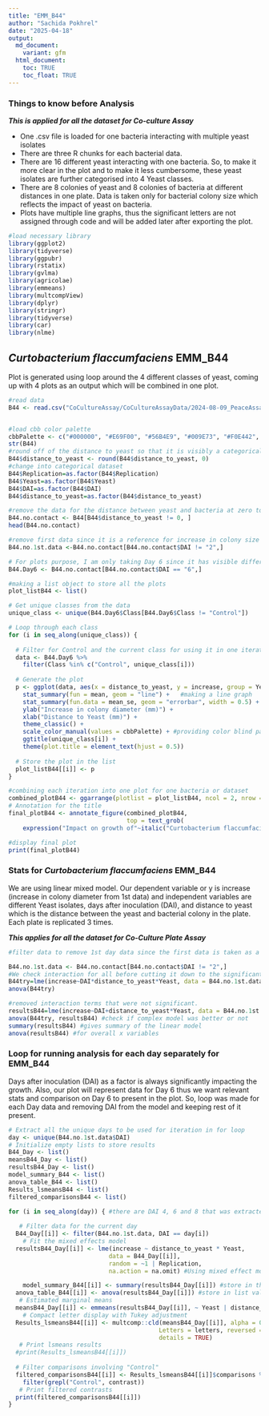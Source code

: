```yaml
---
title: "EMM_B44"
author: "Sachida Pokhrel"
date: "2025-04-18"
output: 
  md_document:
    variant: gfm
  html_document:
    toc: TRUE
    toc_float: TRUE
---
```


### Things to know before Analysis

***This is applied for all the dataset for Co-culture Assay***

- One .csv file is loaded for one bacteria interacting with multiple yeast isolates
- There are three R chunks for each bacterial data. 
- There are 16 different yeast interacting with one bacteria. So, to make it more clear in the plot and to make it less cumbersome, these yeast isolates are further categorised into 4 Yeast classes. 
- There are 8 colonies of yeast and 8 colonies of bacteria at different distances in one plate. Data is taken only for bacterial colony size which reflects the impact of yeast on bacteria.
- Plots have multiple line graphs, thus the significant letters are not assigned through code and will be added later after exporting the plot.

```r
#load necessary library
library(ggplot2)
library(tidyverse)
library(ggpubr)
library(rstatix)
library(gvlma)
library(agricolae)
library(emmeans)
library(multcompView)
library(dplyr)
library(stringr)
library(tidyverse)
library(car)
library(nlme)
```

## ***Curtobacterium flaccumfaciens* EMM_B44**
Plot is generated using loop around the 4 different classes of yeast, coming up with 4 plots as an output which will be combined in one plot.

```r
#read data
B44 <- read.csv("CoCultureAssay/CoCultureAssayData/2024-08-09_PeaceAssay_B44.csv", na.strings = "na") 


#load cbb color palette
cbbPalette <- c("#000000", "#E69F00", "#56B4E9", "#009E73", "#F0E442", "#0072B2", "#D55E00", "#CC79A7")
str(B44)
#round off of the distance to yeast so that it is visibly a categorical variable
B44$distance_to_yeast <- round(B44$distance_to_yeast, 0)
#change into categorical dataset
B44$Replication=as.factor(B44$Replication)
B44$Yeast=as.factor(B44$Yeast)
B44$DAI=as.factor(B44$DAI)
B44$distance_to_yeast=as.factor(B44$distance_to_yeast)

#remove the data for the distance between yeast and bacteria at zero to remove misleading details
B44.no.contact <- B44[B44$distance_to_yeast != 0, ]
head(B44.no.contact)

#remove first data since it is a reference for increase in colony size and donot follow the assumption of linear model i.e. normal distributuion
B44.no.1st.data <-B44.no.contact[B44.no.contact$DAI != "2",]

# For plots purpose, I am only taking Day 6 since it has visible difference compared to other 
B44.Day6 <- B44.no.contact[B44.no.contact$DAI == "6",]

#making a list object to store all the plots
plot_listB44 <- list()

# Get unique classes from the data
unique_class <- unique(B44.Day6$Class[B44.Day6$Class != "Control"])

# Loop through each class
for (i in seq_along(unique_class)) {
  
  # Filter for Control and the current class for using it in one iteration
  data <- B44.Day6 %>%
    filter(Class %in% c("Control", unique_class[i]))
  
  # Generate the plot
  p <- ggplot(data, aes(x = distance_to_yeast, y = increase, group = Yeast, color = Yeast)) +
    stat_summary(fun = mean, geom = "line") +   #making a line graph
    stat_summary(fun.data = mean_se, geom = "errorbar", width = 0.5) +   #standard error in plot
    ylab("Increase in colony diameter (mm)") +   
    xlab("Distance to Yeast (mm)") +   
    theme_classic() +
    scale_color_manual(values = cbbPalette) + #providing color blind palette
    ggtitle(unique_class[i]) +
    theme(plot.title = element_text(hjust = 0.5))
  
  # Store the plot in the list
  plot_listB44[[i]] <- p
}

#combining each iteration into one plot for one bacteria or dataset
combined_plotB44 <- ggarrange(plotlist = plot_listB44, ncol = 2, nrow = 2, common.legend = FALSE) #using the list generated from the loop, use it to make a combined plot without common legend.
# Annotation for the title
final_plotB44 <- annotate_figure(combined_plotB44,
                                 top = text_grob(
    expression("Impact on growth of"~italic("Curtobacterium flaccumfaciens")~"EMM_B44 by Yeast"), color = "Blue2", face = "bold", size = 14, hjust = 0.5))

#display final plot
print(final_plotB44)

```

### Stats for *Curtobacterium flaccumfaciens* EMM_B44
We are using linear mixed model. Our dependent variable or y is increase (increase in colony diameter from 1st data) and independent variables are different Yeast isolates, days after inoculation (DAI), and distance to yeast which is the distance between the yeast and bacterial colony in the plate. Each plate is replicated 3 times. 

***This applies for all the dataset for Co-Culture Plate Assay***

```r
#filter data to remove 1st day data since the first data is taken as a base to measure the increase in colony size to rule out the variability that is caused by the drop inoculation. So, initially the increase in the colony diameter for 1st data for all colony is "0" that violates the assumption of normality, thus we remove that from analysis. This would be similar for all the bacterial isolates.

B44.no.1st.data <- B44.no.contact[B44.no.contact$DAI != "2",]
#We check interaction for all before cutting it down to the significant one.
B44try=lme(increase~DAI*distance_to_yeast*Yeast, data = B44.no.1st.data, random = ~1|Replication, na.action = na.omit)
anova(B44try)

#removed interaction terms that were not significant.
resultsB44=lme(increase~DAI+distance_to_yeast*Yeast, data = B44.no.1st.data, random = ~1|Replication, na.action = na.omit)
anova(B44try, resultsB44) #check if complex model was better or not
summary(resultsB44) #gives summary of the linear model
anova(resultsB44) #for overall x variables
```

### Loop for running analysis for each day separately for EMM_B44
Days after inoculation (DAI) as a factor is always significantly impacting the growth. Also, our plot will represent data for Day 6 thus we want relevant stats and comparison on Day 6 to present in the plot. So, loop was made for each Day data and removing DAI from the model and keeping rest of it present. 

```r
# Extract all the unique days to be used for iteration in for loop
day <- unique(B44.no.1st.data$DAI)
# Initialize empty lists to store results
B44_Day <- list()
meansB44_Day <- list()
resultsB44_Day <- list()
model_summary_B44 <- list()
anova_table_B44 <- list()
Results_lsmeansB44 <- list()
filtered_comparisonsB44 <- list()

for (i in seq_along(day)) { #there are DAI 4, 6 and 8 that was extracted as unique days; sequence assigned will be 1 , 2 and 3 for each unique DAI
  
   # Filter data for the current day
  B44_Day[[i]] <- filter(B44.no.1st.data, DAI == day[i])
    # Fit the mixed effects model
  resultsB44_Day[[i]] <- lme(increase ~ distance_to_yeast * Yeast,
                            data = B44_Day[[i]],
                            random = ~1 | Replication,
                            na.action = na.omit) #Using mixed effect model here subsetting the data for the particular day

    model_summary_B44[[i]] <- summary(resultsB44_Day[[i]]) #store in the list value
  anova_table_B44[[i]] <- anova(resultsB44_Day[[i]]) #store in list value
   # Estimated marginal means
  meansB44_Day[[i]] <- emmeans(resultsB44_Day[[i]], ~ Yeast | distance_to_yeast)
    # Compact letter display with Tukey adjustment
  Results_lsmeansB44[[i]] <- multcomp::cld(meansB44_Day[[i]], alpha = 0.05,
                                          Letters = letters, reversed = TRUE,
                                          details = TRUE)
   # Print lsmeans results
  #print(Results_lsmeansB44[[i]])
  
  # Filter comparisons involving "Control"
  filtered_comparisonsB44[[i]] <- Results_lsmeansB44[[i]]$comparisons %>%
    filter(grepl("Control", contrast))
   # Print filtered contrasts
  print(filtered_comparisonsB44[[i]])
}

```

